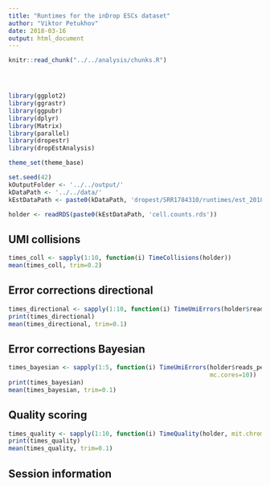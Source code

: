 ```yaml
---
title: "Runtimes for the inDrop ESCs dataset"
author: "Viktor Petukhov"
date: 2018-03-16
output: html_document
---
```


```r
knitr::read_chunk("../../analysis/chunks.R")
```

```r
```

```r
```

```r
```

```r
library(ggplot2)
library(ggrastr)
library(ggpubr)
library(dplyr)
library(Matrix)
library(parallel)
library(dropestr)
library(dropEstAnalysis)

theme_set(theme_base)

set.seed(42)
kOutputFolder <- '../../output/'
kDataPath <- '../../data/'
kEstDataPath <- paste0(kDataPath, 'dropest/SRR1784310/runtimes/est_2018_03_15_real/')
```

```r
holder <- readRDS(paste0(kEstDataPath, 'cell.counts.rds'))
```

## UMI collisions
```r
times_coll <- sapply(1:10, function(i) TimeCollisions(holder))
mean(times_coll, trim=0.2)
```

## Error corrections directional
```r
times_directional <- sapply(1:10, function(i) TimeUmiErrors(holder$reads_per_umi_per_cell, 'directional', mc.cores=10))
print(times_directional)
mean(times_directional, trim=0.1)
```

## Error corrections Bayesian
```r
times_bayesian <- sapply(1:5, function(i) TimeUmiErrors(holder$reads_per_umi_per_cell, 
                                                        mc.cores=10))
print(times_bayesian)
mean(times_bayesian, trim=0.1)
```

## Quality scoring
```r
times_quality <- sapply(1:10, function(i) TimeQuality(holder, mit.chromosome.name='chrM'))
print(times_quality)
mean(times_quality, trim=0.1)
```

## Session information
```r
```
